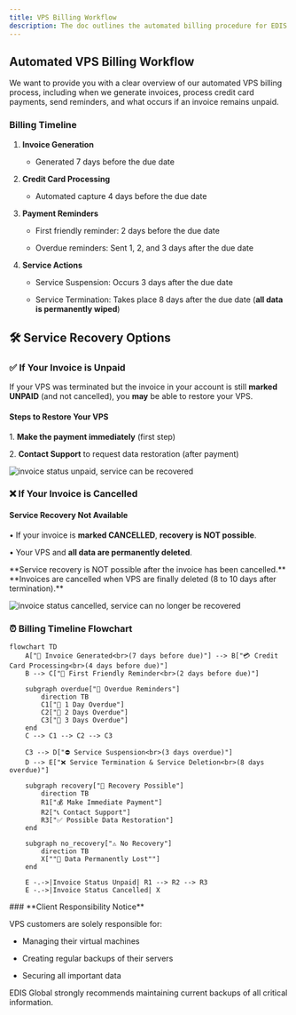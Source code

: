 ```yaml
---
title: VPS Billing Workflow
description: The doc outlines the automated billing procedure for EDIS Global VPS services, including invoice generation, credit card captures, friendly and overdue reminders, service suspension, and termination.
---
```


## Automated VPS Billing Workflow

We want to provide you with a clear overview of our automated VPS billing process, including when we generate invoices, process credit card payments, send reminders, and what occurs if an invoice remains unpaid.

### Billing Timeline

1. **Invoice Generation**

   * Generated 7 days before the due date

2. **Credit Card Processing**

   * Automated capture 4 days before the due date

3. **Payment Reminders**

   * First friendly reminder: 2 days before the due date

   * Overdue reminders: Sent 1, 2, and 3 days after the due date

4. **Service Actions**

   * Service Suspension: Occurs 3 days after the due date

   * Service Termination: Takes place 8 days after the due date (**all data is permanently wiped**)

## **🛠 Service Recovery Options**

### **✅ If Your Invoice is Unpaid**&#xA;

If your VPS was terminated but the invoice in your account is still **marked UNPAID** (and not cancelled), you **may** be able to restore your VPS.

#### Steps to Restore Your VPS

&#x9;1\.	**Make the payment immediately** (first step)

&#x9;2\.	**Contact Support**  to request data restoration  (after payment)

![invoice status unpaid, service can be recovered](/invoice-status-unpaid.webp)

### **❌ If Your Invoice is Cancelled**

#### Service Recovery Not Available

&#x9;•	If your invoice is **marked CANCELLED**, **recovery is NOT possible**.

&#x9;•	Your VPS and **all data are permanently deleted**.

<Warning>
  **Service recovery is NOT possible after the invoice has been cancelled.**
  **Invoices are cancelled when VPS are finally deleted (8 to 10 days after termination).**
</Warning>

![invoice status cancelled, service can no longer be recovered](/invoice-status-cancelled.webp)

### **⏰** Billing Timeline Flowchart

```mermaid
flowchart TD
    A["🧾 Invoice Generated<br>(7 days before due)"] --> B["💳 Credit Card Processing<br>(4 days before due)"]
    B --> C["📩 First Friendly Reminder<br>(2 days before due)"]

    subgraph overdue["🚨 Overdue Reminders"]
        direction TB
        C1["📢 1 Day Overdue"]
        C2["📢 2 Days Overdue"]
        C3["📢 3 Days Overdue"]
    end
    C --> C1 --> C2 --> C3

    C3 --> D["⛔ Service Suspension<br>(3 days overdue)"]
    D --> E["❌ Service Termination & Service Deletion<br>(8 days overdue)"]

    subgraph recovery["🔄 Recovery Possible"]
        direction TB
        R1["💰 Make Immediate Payment"]
        R2["📞 Contact Support"]
        R3["✅ Possible Data Restoration"]
    end

    subgraph no_recovery["⚠️ No Recovery"]
        direction TB
        X[""🛑 Data Permanently Lost""]
    end

    E -.->|Invoice Status Unpaid| R1 --> R2 --> R3
    E -.->|Invoice Status Cancelled| X
```

<Note>
  ### **Client Responsibility Notice**

  VPS customers are solely responsible for:

  * Managing their virtual machines

  * Creating regular backups of their servers

  * Securing all important data

  EDIS Global strongly recommends maintaining current backups of all critical information.
</Note>